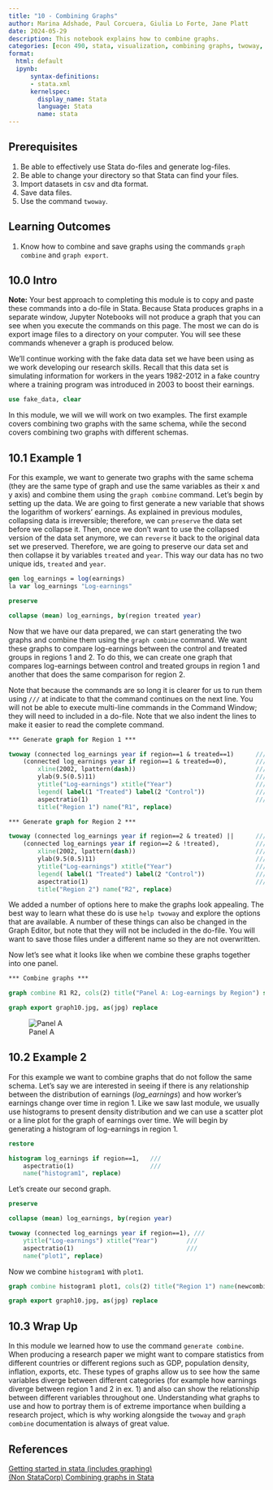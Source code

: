 ```yaml
---
title: "10 - Combining Graphs"
author: Marina Adshade, Paul Corcuera, Giulia Lo Forte, Jane Platt
date: 2024-05-29
description: This notebook explains how to combine graphs. 
categories: [econ 490, stata, visualization, combining graphs, twoway, generate]
format: 
  html: default
  ipynb:
      syntax-definitions: 
      - stata.xml
      kernelspec: 
        display_name: Stata
        language: Stata
        name: stata
---
```


## Prerequisites 

1. Be able to effectively use Stata do-files and generate log-files.
2. Be able to change your directory so that Stata can find your files.
3. Import datasets in csv and dta format. 
4. Save data files. 
5. Use the command `twoway`.

## Learning Outcomes 

1. Know how to combine and save graphs using the commands `graph combine` and `graph export`.

## 10.0 Intro

<div class="alert alert-block alert-info">

**Note:** Your best approach to completing this module is to copy and paste these commands into a do-file in Stata. Because Stata produces graphs in a separate window, Jupyter Notebooks will not produce a graph that you can see when you execute the commands on this page. The most we can do is export image files to a directory on your computer. You will see these commands whenever a graph is produced below. </div>

We'll continue working with the fake data data set we have been using as we work developing our research skills. Recall that this data set is simulating information for workers in the years 1982-2012 in a fake country where a training program was introduced in 2003 to boost their earnings. 

```stata
use fake_data, clear 
```

In this module, we will we will work on two examples. The first example covers combining two graphs with the same schema, while the second covers combining two graphs with different schemas.

## 10.1 Example 1
For this example, we want to generate two graphs with the same schema (they are the same type of graph and use the same variables as their x and y axis) and combine them using the `graph combine` command. Let's begin by setting up the data. We are going to first generate a new variable that shows the logarithm of workers' earnings. As explained in previous modules, collapsing data is irreversible; therefore, we can `preserve` the data set before we collapse it. Then, once we don't want to use the collapsed version of the data set anymore, we can `reverse` it back to the original data set we preserved. Therefore,  we are going to preserve our data set and then collapse it by variables `treated` and `year`. This way our data has no two unique ids, `treated` and `year`. 

```stata
gen log_earnings = log(earnings)
la var log_earnings "Log-earnings"

preserve

collapse (mean) log_earnings, by(region treated year)
```

Now that we have our data prepared, we can start generating the two graphs and combine them using the `graph combine` command. We want these graphs to compare log-earnings between the control and treated groups in regions 1 and 2. To do this, we can create one graph that compares log-earnings between control and treated groups in region 1 and another that does the same comparison for region 2.

Note that because the commands are so long it is clearer for us to run them using `///` at indicate to that the command continues on the next line. You will not be able to execute multi-line commands in the Command Window; they will need to included in a do-file. Note that we also indent the lines to make it easier to read the complete command. 

```stata
*** Generate graph for Region 1 ***

twoway (connected log_earnings year if region==1 & treated==1)      ///
    (connected log_earnings year if region==1 & treated==0),        ///
        xline(2002, lpattern(dash))                                 /// 
        ylab(9.5(0.5)11)                                            ///
        ytitle("Log-earnings") xtitle("Year")                       ///
        legend( label(1 "Treated") label(2 "Control"))              ///
        aspectratio(1)                                              ///
        title("Region 1") name("R1", replace)
```

```stata
*** Generate graph for Region 2 ***

twoway (connected log_earnings year if region==2 & treated) ||      ///
    (connected log_earnings year if region==2 & !treated),          ///
        xline(2002, lpattern(dash))                                 ///
        ylab(9.5(0.5)11)                                            ///
        ytitle("Log-earnings") xtitle("Year")                       ///
        legend( label(1 "Treated") label(2 "Control"))              ///
        aspectratio(1)                                              ///
        title("Region 2") name("R2", replace)
```

We added a number of options here to make the graphs look appealing. The best way to learn what these do is use `help twoway` and explore the options that are available. A number of these things can also be changed in the Graph Editor, but note that they will not be included in the do-file. You will want to save those files under a different name so they are not overwritten. 

Now let's see what it looks like when we combine these graphs together into one panel.

```stata
*** Combine graphs ***

graph combine R1 R2, cols(2) title("Panel A: Log-earnings by Region") saving(panel_a, replace)

graph export graph10.jpg, as(jpg) replace
```

![Panel A](img/panel_a.svg)

## 10.2 Example 2
For this example we want to combine graphs that do not follow the same schema. Let's say we are interested in seeing if there is any relationship between the distribution of earnings (*log_earnings*) and how worker's earnings change over time in region 1. Like we saw last module, we usually use histograms to present density distribution and we can use a scatter plot or a line plot for the graph of earnings over time. We will begin by generating a histogram of log-earnings in region 1. 

```stata
restore       
```

```stata
histogram log_earnings if region==1,   ///
    aspectratio(1)                     ///
    name("histogram1", replace)
```

Let's create our second graph. 

```stata
preserve              

collapse (mean) log_earnings, by(region year)
```

```stata
twoway (connected log_earnings year if region==1), ///
    ytitle("Log-earnings") xtitle("Year")        ///
    aspectratio(1)                               ///
    name("plot1", replace)
```

Now we combine `histogram1` with `plot1`. 

```stata
graph combine histogram1 plot1, cols(2) title("Region 1") name(newcombine, replace)

graph export graph10.jpg, as(jpg) replace
```

## 10.3 Wrap Up
In this module we learned how to use the command `generate combine`. When producing a research paper we might want to compare statistics from different countries or different regions such as GDP, population density, inflation, exports, etc. These types of graphs allow us to see how the same variables diverge between different categories (for example how earnings diverge between region 1 and 2 in ex. 1) and also can show the relationship between different variables throughout one. Understanding what graphs to use and how to portray them is of extreme importance when building a research project, which is why working alongside the `twoway` and `graph combine` documentation is always of great value.

## References

[Getting started in stata (includes graphing)](https://www.youtube.com/watch?v=YAVq99iUTTI) <br>
[(Non StataCorp) Combining graphs in Stata](https://www.youtube.com/watch?v=GN9Jh7ZLauI)

